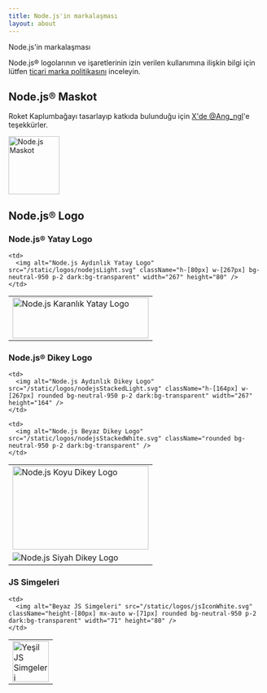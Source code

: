```yaml
---
title: Node.js'in markalaşması
layout: about
---
```


Node.js'in markalaşması

Node.js® logolarının ve işaretlerinin izin verilen kullanımına ilişkin bilgi için lütfen [ticari marka politikasını](https://trademark-policy.openjsf.org/) inceleyin.

## Node.js® Maskot

Roket Kaplumbağayı tasarlayıp katkıda bulunduğu için [X'de @Ang_ngl](https://x.com/Ang_ngl)'e teşekkürler.

<img
  alt="Node.js Maskot"
  src="/static/images/node-mascot.svg"
  className="w-[100px]"
  width="100"
  height="114"
/>

## Node.js® Logo

### Node.js® Yatay Logo

<table>
<tbody>
  <tr>
    <td>
      <img alt="Node.js Karanlık Yatay Logo" src="/static/logos/nodejsDark.svg" className="h-[80px] w-[267px]" width="267" height="80" />
    </td>

    <td>
      <img alt="Node.js Aydınlık Yatay Logo" src="/static/logos/nodejsLight.svg" className="h-[80px] w-[267px] bg-neutral-950 p-2 dark:bg-transparent" width="267" height="80" />
    </td>

  </tr>
</tbody>
</table>

### Node.js® Dikey Logo

<table>
<tbody>
  <tr>
    <td>
      <img alt="Node.js Koyu Dikey Logo" src="/static/logos/nodejsStackedDark.svg" className="h-[164px] w-[267px]" width="267" height="164" />
    </td>

    <td>
      <img alt="Node.js Aydınlık Dikey Logo" src="/static/logos/nodejsStackedLight.svg" className="h-[164px] w-[267px] rounded bg-neutral-950 p-2 dark:bg-transparent" width="267" height="164" />
    </td>

  </tr>

  <tr>
    <td>
      <img alt="Node.js Siyah Dikey Logo" src="/static/logos/nodejsStackedBlack.svg" />
    </td>

    <td>
      <img alt="Node.js Beyaz Dikey Logo" src="/static/logos/nodejsStackedWhite.svg" className="rounded bg-neutral-950 p-2 dark:bg-transparent" />
    </td>

  </tr>
</tbody>
</table>

### JS Simgeleri

<table>
<tbody>
  <tr>
    <td>
      <img alt="Yeşil JS Simgeleri" src="/static/logos/jsIconGreen.svg" className="height-[80px] mx-auto w-[71px]" width="71" height="80" />
    </td>

    <td>
      <img alt="Beyaz JS Simgeleri" src="/static/logos/jsIconWhite.svg" className="height-[80px] mx-auto w-[71px] rounded bg-neutral-950 p-2 dark:bg-transparent" width="71" height="80" />
    </td>

  </tr>
</tbody>
</table>
